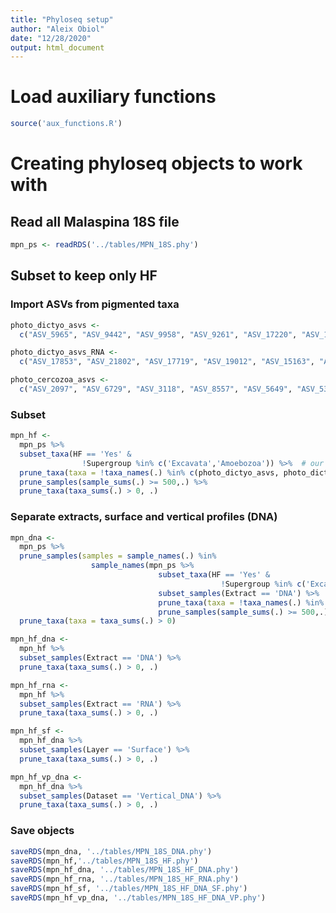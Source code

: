 ```yaml
---
title: "Phyloseq setup"
author: "Aleix Obiol"
date: "12/28/2020"
output: html_document
---
```


# Load auxiliary functions 

```r
source('aux_functions.R')
```

# Creating phyloseq objects to work with

## Read all Malaspina 18S file

```r
mpn_ps <- readRDS('../tables/MPN_18S.phy')
```

## Subset to keep only HF

### Import ASVs from pigmented taxa

```r
photo_dictyo_asvs <- 
  c("ASV_5965", "ASV_9442", "ASV_9958", "ASV_9261", "ASV_17220", "ASV_19109", "ASV_11115", "ASV_11220", "ASV_13324", "ASV_16999", "ASV_4878m", "ASV_3016m", "ASV_3833", "ASV_8487", "ASV_20377", "ASV_8468", "ASV_3285", "ASV_6174", "ASV_6615", "ASV_6510", "ASV_5920", "ASV_6931", "ASV_2546", "ASV_4119", "ASV_4144", "ASV_2435", "ASV_11172", "ASV_212", "ASV_6884", "ASV_13025", "ASV_117", "ASV_12038", "ASV_8335", "ASV_6159", "ASV_1312", "ASV_519", "ASV_15079", "ASV_3379", "ASV_3683m", "ASV_2748m", "ASV_9428m", "ASV_1162", "ASV_475m", "ASV_7425", "ASV_2901", "ASV_4069", "ASV_8220m", "ASV_10159", "ASV_8280m", "ASV_12465", "ASV_1977m", "ASV_153m", "ASV_1211m", "ASV_281", "ASV_2159", "ASV_10848", "ASV_6084m", "ASV_12047", "ASV_13689m", "ASV_10227", "ASV_10473", "ASV_12896", "ASV_4524m", "ASV_9400", "ASV_1948", "ASV_7733m", "ASV_9353", "ASV_17684", "ASV_4232", "ASV_11132", "ASV_21180", "ASV_23370", "ASV_2491m", "ASV_1011m", "ASV_1463", "ASV_1298", "ASV_3728", "ASV_9244", "ASV_12154", "ASV_3422", "ASV_9962", "ASV_1725m", "ASV_714", "ASV_5837", "ASV_12922", "ASV_15791", "ASV_21155", "ASV_3739", "ASV_8245", "ASV_14845", "ASV_1337m", "ASV_17456", "ASV_17554", "ASV_18583", "ASV_18977", "ASV_19279", "ASV_19401", "ASV_19696", "ASV_21701", "ASV_21736", "ASV_22483m", "ASV_22821", "ASV_23055", "ASV_3225m", "ASV_5329m", "ASV_8924","ASV_21781", "ASV_9136", "ASV_6384", "ASV_17666", "ASV_14465", "ASV_4304", "ASV_12335", "ASV_6834", "ASV_20207", "ASV_8485", "ASV_4917")

photo_dictyo_asvs_RNA <- 
  c("ASV_17853", "ASV_21802", "ASV_17719", "ASV_19012", "ASV_15163", "ASV_17384", "ASV_15633", "ASV_10023", "ASV_20837", "ASV_5819", "ASV_22441", "ASV_14798", "ASV_10899", "ASV_21001", "ASV_11355", "ASV_20621", "ASV_11894", "ASV_20452", "ASV_17995", "ASV_20833")

photo_cercozoa_asvs <- 
  c("ASV_2097", "ASV_6729", "ASV_3118", "ASV_8557", "ASV_5649", "ASV_532", "ASV_17120")
```

### Subset

```r
mpn_hf <- 
  mpn_ps %>% 
  subset_taxa(HF == 'Yes' & 
                !Supergroup %in% c('Excavata','Amoebozoa')) %>%  # our V4 amplicons do not work well with these
  prune_taxa(taxa = !taxa_names(.) %in% c(photo_dictyo_asvs, photo_dictyo_asvs_RNA, photo_cercozoa_asvs)) %>%
  prune_samples(sample_sums(.) >= 500,.) %>% 
  prune_taxa(taxa_sums(.) > 0, .)
```

### Separate extracts, surface and vertical profiles (DNA)

```r
mpn_dna <- 
  mpn_ps %>% 
  prune_samples(samples = sample_names(.) %in% 
                  sample_names(mpn_ps %>% 
                                 subset_taxa(HF == 'Yes' & 
                                               !Supergroup %in% c('Excavata','Amoebozoa')) %>%
                                 subset_samples(Extract == 'DNA') %>% 
                                 prune_taxa(taxa = !taxa_names(.) %in% c(photo_dictyo_asvs, photo_cercozoa_asvs)) %>% 
                                 prune_samples(sample_sums(.) >= 500,.))) %>% 
  prune_taxa(taxa = taxa_sums(.) > 0)

mpn_hf_dna <- 
  mpn_hf %>% 
  subset_samples(Extract == 'DNA') %>% 
  prune_taxa(taxa_sums(.) > 0, .)

mpn_hf_rna <- 
  mpn_hf %>% 
  subset_samples(Extract == 'RNA') %>% 
  prune_taxa(taxa_sums(.) > 0, .)

mpn_hf_sf <- 
  mpn_hf_dna %>% 
  subset_samples(Layer == 'Surface') %>% 
  prune_taxa(taxa_sums(.) > 0, .)

mpn_hf_vp_dna <- 
  mpn_hf_dna %>% 
  subset_samples(Dataset == 'Vertical_DNA') %>% 
  prune_taxa(taxa_sums(.) > 0, .)
```

### Save objects

```r
saveRDS(mpn_dna, '../tables/MPN_18S_DNA.phy')
saveRDS(mpn_hf,'../tables/MPN_18S_HF.phy')
saveRDS(mpn_hf_dna, '../tables/MPN_18S_HF_DNA.phy')
saveRDS(mpn_hf_rna, '../tables/MPN_18S_HF_RNA.phy')
saveRDS(mpn_hf_sf, '../tables/MPN_18S_HF_DNA_SF.phy')
saveRDS(mpn_hf_vp_dna, '../tables/MPN_18S_HF_DNA_VP.phy')
```

